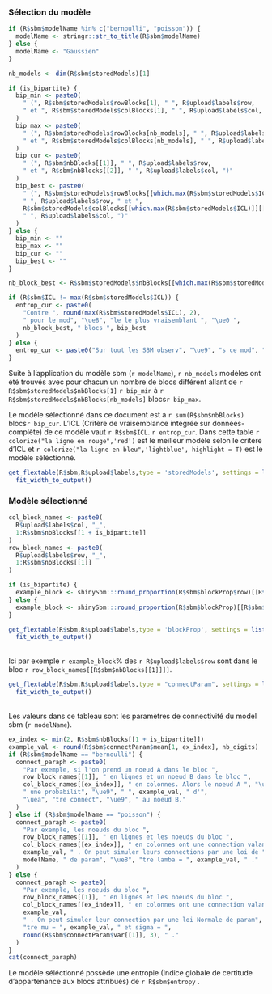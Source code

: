 
### Sélection du modèle

```{r description-sbm, echo=FALSE}
if (R$sbm$modelName %in% c("bernoulli", "poisson")) {
  modelName <- stringr::str_to_title(R$sbm$modelName)
} else {
  modelName <- "Gaussien"
}

nb_models <- dim(R$sbm$storedModels)[1]

if (is_bipartite) {
  bip_min <- paste0(
    " (", R$sbm$storedModels$rowBlocks[1], " ", R$upload$labels$row,
    " et ", R$sbm$storedModels$colBlocks[1], " ", R$upload$labels$col, ")"
  )
  bip_max <- paste0(
    " (", R$sbm$storedModels$rowBlocks[nb_models], " ", R$upload$labels$row,
    " et ", R$sbm$storedModels$colBlocks[nb_models], " ", R$upload$labels$col, ")"
  )
  bip_cur <- paste0(
    " (", R$sbm$nbBlocks[[1]], " ", R$upload$labels$row,
    " et ", R$sbm$nbBlocks[[2]], " ", R$upload$labels$col, ")"
  )
  bip_best <- paste0(
    " (", R$sbm$storedModels$rowBlocks[[which.max(R$sbm$storedModels$ICL)]][[1]],
    " ", R$upload$labels$row, " et ",
    R$sbm$storedModels$colBlocks[[which.max(R$sbm$storedModels$ICL)]][[1]],
    " ", R$upload$labels$col, ")"
  )
} else {
  bip_min <- ""
  bip_max <- ""
  bip_cur <- ""
  bip_best <- ""
}

nb_block_best <- R$sbm$storedModels$nbBlocks[[which.max(R$sbm$storedModels$ICL)]][[1]]

if (R$sbm$ICL != max(R$sbm$storedModels$ICL)) {
  entrop_cur <- paste0(
    "Contre ", round(max(R$sbm$storedModels$ICL), 2),
    " pour le mod", "\ue8", "le le plus vraisemblant ", "\ue0 ",
    nb_block_best, " blocs ", bip_best
  )
} else {
  entrop_cur <- paste0("Sur tout les SBM observ", "\ue9", "s ce mod", "\ue8", "le ", "\ue0", " l'ICL la plus ", "\ue9", "l", "\ue9", "v", "\ue9", "e, c'est le plus vraisemblable")
}
```


Suite à l'application du modèle sbm (`r modelName`), `r nb_models` modèles ont été trouvés avec pour chacun un nombre de blocs différent allant de `r R$sbm$storedModels$nbBlocks[1]` `r bip_min` à `r R$sbm$storedModels$nbBlocks[nb_models]` blocs`r bip_max`. 

Le modèle sélectionné dans ce document est à `r sum(R$sbm$nbBlocks)` blocs`r bip_cur`. L'ICL (Critère de vraisemblance intégrée sur données-complète) de ce modèle vaut `r R$sbm$ICL`. `r entrop_cur`.
Dans cette table `r colorize("la ligne en rouge",'red')` est le meilleur modèle selon le critère d'ICL et `r colorize("la ligne en bleu",'lightblue', highlight = T)` est le modèle séléctionné. 

```{r all-sbm, echo=FALSE,results='asis',warning=FALSE}
get_flextable(R$sbm,R$upload$labels,type = 'storedModels', settings = list(caption = "All Stored Models")) %>% 
  fit_width_to_output()
```

### Modèle sélectionné 

```{r block-proportion, echo=FALSE, results='asis',warning=FALSE}
col_block_names <- paste0(
  R$upload$labels$col, "_",
  1:R$sbm$nbBlocks[[1 + is_bipartite]]
)
row_block_names <- paste0(
  R$upload$labels$row, "_",
  1:R$sbm$nbBlocks[[1]]
)

if (is_bipartite) {
  example_block <- shinySbm:::round_proportion(R$sbm$blockProp$row)[[R$sbm$nbBlocks[[1]]]] * 100
} else {
  example_block <- shinySbm:::round_proportion(R$sbm$blockProp)[[R$sbm$nbBlocks[[1]]]] * 100
}

get_flextable(R$sbm,R$upload$labels,type = 'blockProp', settings = list(caption = "Proportion des blocs")) %>% 
  fit_width_to_output()
```
<br>
Ici par exemple `r example_block`\% des `r R$upload$labels$row` sont dans le bloc `r row_block_names[[R$sbm$nbBlocks[[1]]]]`. 

```{r block-connectivity, echo=FALSE,results='asis',warning=FALSE}
get_flextable(R$sbm,R$upload$labels,type = "connectParam", settings = list(caption = paste0("Connectivit",'\ue9'," des blocs"))) %>% 
  fit_width_to_output()
```
<br> 
Les valeurs dans ce tableau sont les paramètres de connectivité du model sbm (`r modelName`). 

```{r description-connectivity,echo=FALSE,results='asis'}
ex_index <- min(2, R$sbm$nbBlocks[[1 + is_bipartite]])
example_val <- round(R$sbm$connectParam$mean[1, ex_index], nb_digits)
if (R$sbm$modelName == "bernoulli") {
  connect_paraph <- paste0(
    "Par exemple, si l'on prend un noeud A dans le bloc ",
    row_block_names[[1]], " en lignes et un noeud B dans le bloc ",
    col_block_names[[ex_index]], " en colonnes. Alors le noeud A ", "\ue0",
    " une probabilit", "\ue9", " ", example_val, " d'",
    "\uea", "tre connect", "\ue9", " au noeud B."
  )
} else if (R$sbm$modelName == "poisson") {
  connect_paraph <- paste0(
    "Par exemple, les noeuds du bloc ",
    row_block_names[[1]], " en lignes et les noeuds du bloc ",
    col_block_names[[ex_index]], " en colonnes ont une connection valant en moyenne ",
    example_val, " . On peut simuler leurs connections par une loi de ",
    modelName, " de param", "\ue8", "tre lamba = ", example_val, " ."
  )
} else {
  connect_paraph <- paste0(
    "Par exemple, les noeuds du bloc ",
    row_block_names[[1]], " en lignes et les noeuds du bloc ",
    col_block_names[[ex_index]], " en colonnes ont une connection valant en moyenne ",
    example_val,
    " . On peut simuler leur connection par une loi Normale de param", "\ue8",
    "tre mu = ", example_val, " et sigma = ",
    round(R$sbm$connectParam$var[[1]], 3), " ."
  )
}
cat(connect_paraph)
```
Le modèle séléctionné possède une entropie (Indice globale de certitude d'appartenance aux blocs attribués) de `r R$sbm$entropy` .
